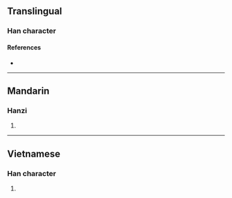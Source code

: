 {{character info/new}}
==Translingual==

===Han character===
{{Han char|rn=30|rad=口|as=08|sn=11|four=|canj=RQMB|ids=⿰口青}}

====References====
* {{Han ref|kx=1381.260|hdz=10635.130|uh=5568|ud=21864}}

----

==Mandarin==

===Hanzi===
{{cmn-hanzi|pin=[[qīng]] ([[qing1]])|wg=ch'ing<sup>1</sup>}}

# {{defn|lang=cmn|sort=口08}}

----

==Vietnamese==

===Han character===
{{vi-hantu|[[xênh]]|rs=口08}}

# {{defn|lang=vi|sort=口08}}